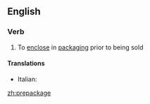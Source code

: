 ==English==

===Verb===
{{en-verb|prepackag|ing}}

# To [[enclose]] in [[packaging]] prior to being sold

====Translations====
{{trans-top|package before being sold}}
* Italian: {{t-|it|preconfezionare}}
{{trans-mid}}
{{trans-bottom}}

[[zh:prepackage]]